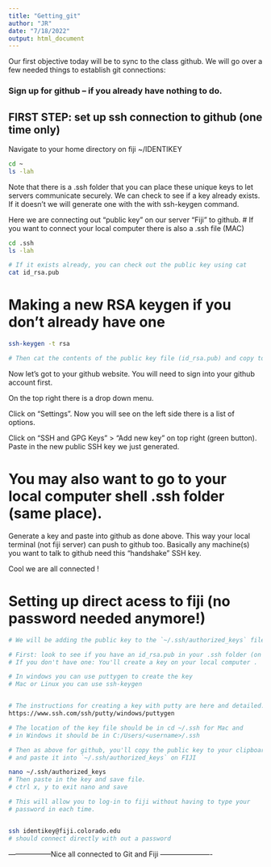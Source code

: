 ```yaml
---
title: "Getting_git"
author: "JR"
date: "7/18/2022"
output: html_document
---
```

Our first objective today will be to sync to the class github. We will
go over a few needed things to establish git connections:

### Sign up for github -- if you already have nothing to do.


## FIRST STEP: set up ssh connection to github (one time only)

Navigate to your home directory on fiji ~/IDENTIKEY

```bash

cd ~
ls -lah

```

Note that there is a .ssh folder that you can place these unique keys to let
servers communicate securely. We can check to see if a key already exists.
If it doesn't we will generate one with the with ssh-keygen command.

Here we are connecting out "public key" on our server "Fiji" to github.
# If you want to connect your local computer there is also a .ssh file (MAC)

```bash
cd .ssh
ls -lah

# If it exists already, you can check out the public key using cat
cat id_rsa.pub

```


# Making a new RSA keygen if you don't already have one
```bash

ssh-keygen -t rsa

# Then cat the contents of the public key file (id_rsa.pub) and copy to clipboard.

```

Now let's got to your github website. 
You will need to sign into your github account first.

On the top right there is a drop down menu. 

Click on "Settings". Now you will see on the left side there is a list of options. 

Click on "SSH and GPG Keys" > "Add new key" on top right (green button). Paste in the new public SSH key we just generated.

# You may also want to go to your local computer shell .ssh folder (same place).
Generate a key and paste into github as done above. This way your local terminal
(not fiji server) can push to github too. Basically any machine(s) you want to
talk to github need this "handshake" SSH key.

Cool we are all connected !


# Setting up direct acess to fiji (no password needed anymore!)
```BASH

# We will be adding the public key to the `~/.ssh/authorized_keys` file on FIJI.

# First: look to see if you have an id_rsa.pub in your .ssh folder (on your local computer)
# If you don't have one: You'll create a key on your local computer . 

# In windows you can use puttygen to create the key  
# Mac or Linux you can use ssh-keygen


# The instructions for creating a key with putty are here and detailed.
https://www.ssh.com/ssh/putty/windows/puttygen

# The location of the key file should be in cd ~/.ssh for Mac and
# in Windows it should be in C:/Users/<username>/.ssh

# Then as above for github, you'll copy the public key to your clipboard
# and paste it into `~/.ssh/authorized_keys` on FIJI

nano ~/.ssh/authorized_keys
# Then paste in the key and save file.
# ctrl x, y to exit nano and save

# This will allow you to log-in to fiji without having to type your
# password in each time.


ssh identikey@fiji.colorado.edu 
# should connect directly with out a password 
```


------------------Nice all connected to Git and Fiji ----------------------

